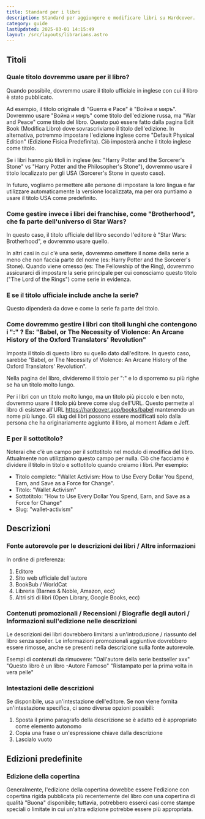 ```yaml
---
title: Standard per i libri
description: Standard per aggiungere e modificare libri su Hardcover.
category: guide
lastUpdated: 2025-03-01 14:15:49
layout: /src/layouts/librarians.astro
---
```


## Titoli
### Quale titolo dovremmo usare per il libro?
Quando possibile, dovremmo usare il titolo ufficiale in inglese con cui il libro è stato pubblicato.

Ad esempio, il titolo originale di "Guerra e Pace" è "Война и миръ". Dovremmo usare "Война и миръ" come titolo dell'edizione russa, ma "War and Peace" come titolo del libro. Questo può essere fatto dalla pagina Edit Book (Modifica Libro) dove sovrascriviamo il titolo dell'edizione. In alternativa, potremmo impostare l'edizione inglese come "Default Physical Edition" (Edizione Fisica Predefinita). Ciò imposterà anche il titolo inglese come titolo.

Se i libri hanno più titoli in inglese (es: "Harry Potter and the Sorcerer's Stone" vs "Harry Potter and the Philosopher's Stone"), dovremmo usare il titolo localizzato per gli USA (Sorcerer's Stone in questo caso).

In futuro, vogliamo permettere alle persone di impostare la loro lingua e far utilizzare automaticamente la versione localizzata, ma per ora puntiamo a usare il titolo USA come predefinito.

### Come gestire invece i libri dei franchise, come "Brotherhood", che fa parte dell'universo di Star Wars?
In questo caso, il titolo ufficiale del libro secondo l'editore è "Star Wars: Brotherhood", e dovremmo usare quello.

In altri casi in cui c'è una serie, dovremmo omettere il nome della serie a meno che non faccia parte del nome (es: Harry Potter and the Sorcerer's Stone). Quando viene omesso (es: The Fellowship of the Ring), dovremmo assicurarci di impostare la serie principale per cui conosciamo questo titolo ("The Lord of the Rings") come serie in evidenza.

### E se il titolo ufficiale include anche la serie?
Questo dipenderà da dove e come la serie fa parte del titolo.

### Come dovremmo gestire i libri con titoli lunghi che contengono i ":" ? Es: "Babel, or The Necessity of Violence: An Arcane History of the Oxford Translators' Revolution"
Imposta il titolo di questo libro su quello dato dall'editore. In questo caso, sarebbe "Babel, or The Necessity of Violence: An Arcane History of the Oxford Translators' Revolution".

Nella pagina del libro, divideremo il titolo per ":" e lo disporremo su più righe se ha un titolo molto lungo.
<ImageComponent imagePath="/src/content/images/librarians/long-title-example.png" description="Esempio di un titolo lungo su Hardcover" />

Per i libri con un titolo molto lungo, ma un titolo più piccolo e ben noto, dovremmo usare il titolo più breve come slug dell'URL. Questo permette al libro di esistere all'URL https://hardcover.app/books/babel mantenendo un nome più lungo. Gli slug dei libri possono essere modificati solo dalla persona che ha originariamente aggiunto il libro, al moment Adam e Jeff.

### E per il sottotitolo?
Noterai che c'è un campo per il sottotitolo nel modulo di modifica del libro. Attualmente non utilizziamo questo campo per nulla. Ciò che facciamo è dividere il titolo in titolo e sottotitolo quando creiamo i libri. Per esempio:

- Titolo completo: "Wallet Activism: How to Use Every Dollar You Spend, Earn, and Save as a Force for Change".
- Titolo: "Wallet Activism"
- Sottotitolo: "How to Use Every Dollar You Spend, Earn, and Save as a Force for Change"
- Slug: "wallet-activism"

## Descrizioni
### Fonte autorevole per le descrizioni dei libri / Altre informazioni
In ordine di preferenza:

1. Editore
2. Sito web ufficiale dell'autore
3. BookBub / WorldCat
4. Libreria (Barnes & Noble, Amazon, ecc)
5. Altri siti di libri (Open Library, Google Books, ecc)

### Contenuti promozionali / Recensioni / Biografie degli autori / Informazioni sull'edizione nelle descrizioni
Le descrizioni dei libri dovrebbero limitarsi a un'introduzione / riassunto del libro senza spoiler. Le informazioni promozionali aggiuntive dovrebbero essere rimosse, anche se presenti nella descrizione sulla fonte autorevole.

Esempi di contenuti da rimuovere:
    "Dall'autore della serie bestseller xxx"
    "Questo libro è un libro -Autore Famoso"
    "Ristampato per la prima volta in vera pelle"

### Intestazioni delle descrizioni
Se disponibile, usa un'intestazione dell'editore.
Se non viene fornita un'intestazione specifica, ci sono diverse opzioni possibili:

1. Sposta il primo paragrafo della descrizione se è adatto ed è appropriato come elemento autonomo
2. Copia una frase o un'espressione chiave dalla descrizione
3. Lascialo vuoto

## Edizioni predefinite
### Edizione della copertina
Generalmente, l'edizione della copertina dovrebbe essere l'edizione con copertina rigida pubblicata più recentemente del libro con una copertina di qualità "Buona" disponibile; tuttavia, potrebbero esserci casi come stampe speciali o limitate in cui un'altra edizione potrebbe essere più appropriata.